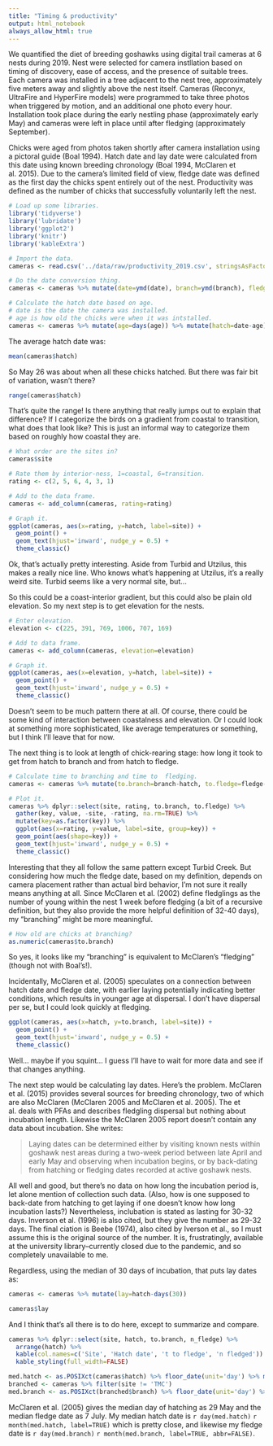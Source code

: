 ```yaml
---
title: "Timing & productivity"
output: html_notebook
always_allow_html: true
---
```


We quantified the diet of breeding goshawks using digital trail cameras at 6 nests during 2019. Nest were selected for camera instllation based on timing of discovery, ease of access, and the presence of suitable trees. Each camera was installed in a tree adjacent to the nest tree, approximately five meters away and slightly above the nest itself. Cameras (Reconyx, UltraFire and HyperFire models) were programmed to take three photos when triggered by motion, and an additional one photo every hour. Installation took place during the early nestling phase (approximately early May) and cameras were left in place until after fledging (approximately September).

Chicks were aged from photos taken shortly after camera installation using a pictoral guide (Boal 1994). Hatch date and lay date were calculated from this date using known breeding chronology (Boal 1994, McClaren et al. 2015). Due to the camera's limited field of view, fledge date was defined as the first day the chicks spent entirely out of the nest. Productivity was defined as the number of chicks that successfully voluntarily left the nest. <!-- Does this need citation at all? And an explanation of why it's different from others' definitions?)-->

```r
# Load up some libraries.
library('tidyverse')
library('lubridate')
library('ggplot2')
library('knitr')
library('kableExtra')

# Import the data.
cameras <- read.csv('../data/raw/productivity_2019.csv', stringsAsFactors=FALSE)

# Do the date conversion thing.
cameras <- cameras %>% mutate(date=ymd(date), branch=ymd(branch), fledge=ymd(fledge))

# Calculate the hatch date based on age.
# date is the date the camera was installed.
# age is how old the chicks were when it was intstalled.
cameras <- cameras %>% mutate(age=days(age)) %>% mutate(hatch=date-age)
```

The average hatch date was:

```r
mean(cameras$hatch)
```

So May 26 was about when all these chicks hatched. But there was fair bit of variation, wasn't there?

```r
range(cameras$hatch)
```

That's quite the range! Is there anything that really jumps out to explain that difference? If I categorize the birds on a gradient from coastal to transition, what does that look like? This is just an informal way to categorize them based on roughly how coastal they are.

```r
# What order are the sites in?
cameras$site

# Rate them by interior-ness, 1=coastal, 6=transition.
rating <- c(2, 5, 6, 4, 3, 1)

# Add to the data frame.
cameras <- add_column(cameras, rating=rating)

# Graph it.
ggplot(cameras, aes(x=rating, y=hatch, label=site)) +
  geom_point() +
  geom_text(hjust='inward', nudge_y = 0.5) +
  theme_classic()
```

Ok, that's actually pretty interesting. Aside from Turbid and Utzilus, this makes a really nice line. Who knows what's happening at Utzilus, it's a really weird site. Turbid seems like a very normal site, but...

So this could be a coast-interior gradient, but this could also be plain old elevation. So my next step is to get elevation for the nests.

```r
# Enter elevation.
elevation <- c(225, 391, 769, 1006, 707, 169)

# Add to data frame.
cameras <- add_column(cameras, elevation=elevation)

# Graph it.
ggplot(cameras, aes(x=elevation, y=hatch, label=site)) +
  geom_point() +
  geom_text(hjust='inward', nudge_y = 0.5) +
  theme_classic()
```

Doesn't seem to be much pattern there at all. Of course, there could be some kind of interaction between coastalness and elevation. Or I could look at something more sophisticated, like average temperatures or something, but I think I'll leave that for now.

The next thing is to look at length of chick-rearing stage: how long it took to get from hatch to branch and from hatch to fledge.

```r
# Calculate time to branching and time to  fledging.
cameras <- cameras %>% mutate(to.branch=branch-hatch, to.fledge=fledge-hatch)

# Plot it.
cameras %>% dplyr::select(site, rating, to.branch, to.fledge) %>% 
  gather(key, value, -site, -rating, na.rm=TRUE) %>%
  mutate(key=as.factor(key)) %>%
  ggplot(aes(x=rating, y=value, label=site, group=key)) +
  geom_point(aes(shape=key)) +
  geom_text(hjust='inward', nudge_y = 0.5) +
  theme_classic()
```

Interesting that they all follow the same pattern except Turbid Creek. But considering how much the fledge date, based on my definition, depends on camera placement rather than actual bird behavior, I'm not sure it really means anything at all. Since McClaren et al. (2002) define fledglings as the number of young within the nest 1 week before fledging (a bit of a recursive definition, but they also provide the more helpful definition of 32-40 days), my "branching" might be more meaningful.

```r
# How old are chicks at branching?
as.numeric(cameras$to.branch)
```

So yes, it looks like my "branching" is equivalent to McClaren's "fledging" (though not with Boal's!).

Incidentally, McClaren et al. (2005) speculates on a connection between hatch date and fledge date, with earlier laying potentially indicating better conditions, which results in younger age at dispersal. I don't have dispersal per se, but I could look quickly at fledging.

```r
ggplot(cameras, aes(x=hatch, y=to.branch, label=site)) +
  geom_point() +
  geom_text(hjust='inward', nudge_y = 0.5) +
  theme_classic()
```

Well... maybe if you squint... I guess I'll have to wait for more data and see if that changes anything.

The next step would be calculating lay dates. Here's the problem. McClaren et al. (2015) provides several sources for breeding chronology, two of which are also McClaren (McClaren 2005 and McClaren et al. 2005). The et al. deals with PFAs and describes fledgling dispersal but nothing about incubation length. Likewise the McClaren 2005 report doesn't contain any data about incubation. She writes:

>Laying dates can be determined either by visiting known nests within goshawk nest areas during a two-week period between late April and early May and observing when incubation begins, or by back-dating from hatching or fledging dates recorded at active goshawk nests.

All well and good, but there's no data on how long the incubation period is, let alone mention of collection such data. (Also, how is one supposed to back-date from hatching to get laying if one doesn't know how long incubation lasts?) Nevertheless, inclubation is stated as lasting for 30-32 days. Inverson et al. (1996) is also cited, but they give the number as 29-32 days. The final ciation is Beebe (1974), also cited by Iverson et al., so I must assume this is the original source of the number. It is, frustratingly, available at the university library--currently closed due to the pandemic, and so completely unavailable to me.

Regardless, using the median of 30 days of incubation, that puts lay dates as:

```r
cameras <- cameras %>% mutate(lay=hatch-days(30))

cameras$lay
```

And I think that's all there is to do here, except to summarize and compare.

```r
cameras %>% dplyr::select(site, hatch, to.branch, n_fledge) %>%
  arrange(hatch) %>%
  kable(col.names=c('Site', 'Hatch date', 't to fledge', 'n fledged')) %>%
  kable_styling(full_width=FALSE)
```
```r
med.hatch <- as.POSIXct(cameras$hatch) %>% floor_date(unit='day') %>% median()
branched <- cameras %>% filter(site != 'TMC')
med.branch <- as.POSIXct(branched$branch) %>% floor_date(unit='day') %>% median()
```
McClaren et al. (2005) gives the median day of hatching as 29 May and the median fledge date as 7 July. My median hatch date is `r day(med.hatch)` `r month(med.hatch, label=TRUE)` which is pretty close, and likewise my fledge date is `r day(med.branch)` `r month(med.branch, label=TRUE, abbr=FALSE)`.
